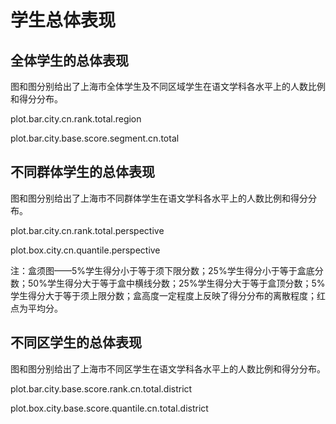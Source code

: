 <!-- chapter total -->

\mytext

# 学生总体表现

## 全体学生的总体表现

图\ref{fig: `r gio.R$GetPlotTitle("plot.bar.city.cn.rank.total.region")`}和图\ref{fig: `r gio.R$GetPlotTitle("plot.bar.city.base.score.segment.cn.total")`}分别给出了上海市全体学生及不同区域学生在语文学科各水平上的人数比例和得分分布。

plot.bar.city.cn.rank.total.region

plot.bar.city.base.score.segment.cn.total


## 不同群体学生的总体表现

图\ref{fig: `r gio.R$GetPlotTitle("plot.bar.city.cn.rank.total.perspective")`}和图\ref{fig: `r gio.R$GetPlotTitle("plot.box.city.cn.quantile.perspective")`}分别给出了上海市不同群体学生在语文学科各水平上的人数比例和得分分布。

plot.bar.city.cn.rank.total.perspective

plot.box.city.cn.quantile.perspective

\mylist
注：盒须图——5\%学生得分小于等于须下限分数；25\%学生得分小于等于盒底分数；50\%学生得分大于等于盒中横线分数；25\%学生得分大于等于盒顶分数；5\%学生得分大于等于须上限分数；盒高度一定程度上反映了得分分布的离散程度；红点为平均分。
\mytext

## 不同区学生的总体表现

图\ref{fig: `r gio.R$GetPlotTitle("plot.bar.city.base.score.rank.cn.total.district")`}和图\ref{fig: `r gio.R$GetPlotTitle("plot.box.city.base.score.quantile.cn.total.district")`}分别给出了上海市不同区学生在语文学科各水平上的人数比例和得分分布。

plot.bar.city.base.score.rank.cn.total.district

plot.box.city.base.score.quantile.cn.total.district



<!-- end of chapter total -->
